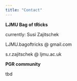```yaml
---
title: "Contact"
---
```


**LJMU Bag of tRicks**

currently: Susi Zajitschek

LJMU.bagoftricks @ gmail.com

s.r.zajitschek @ ljmu.ac.uk


**PGR community**

tbd
